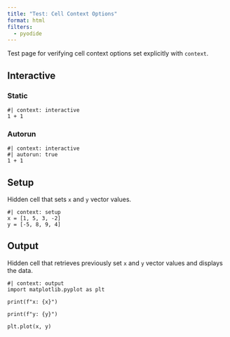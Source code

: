 ```yaml
---
title: "Test: Cell Context Options"
format: html
filters:
  - pyodide
---
```


Test page for verifying cell context options set explicitly with `context`. 

## Interactive

### Static
```pyodide-python
#| context: interactive
1 + 1
```

### Autorun

```pyodide-python
#| context: interactive
#| autorun: true
1 + 1
```

## Setup

Hidden cell that sets `x` and `y` vector values.

```pyodide-python
#| context: setup
x = [1, 5, 3, -2]
y = [-5, 8, 9, 4]
```

## Output

Hidden cell that retrieves previously set `x` and `y` vector values and displays the data.

```pyodide-python
#| context: output
import matplotlib.pyplot as plt

print(f"x: {x}")

print(f"y: {y}")

plt.plot(x, y)
```